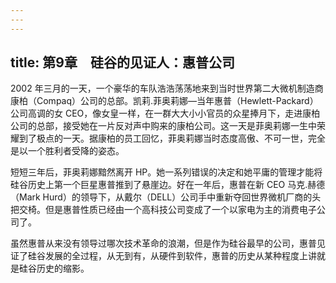 ```yaml
---
---
---
```

title: 第9章　硅谷的见证人：惠普公司
---



2002 年三月的一天，一个豪华的车队浩浩荡荡地来到当时世界第二大微机制造商康柏（Compaq）公司的总部。凯莉.菲奥莉娜—当年惠普（Hewlett-Packard）公司高调的女 CEO，像女皇一样，在一群大大小小官员的众星捧月下，走进康柏公司的总部，接受她在一片反对声中购来的康柏公司。这一天是菲奥莉娜一生中荣耀到了极点的一天。据康柏的员工回忆，菲奥莉娜当时态度高傲、不可一世，完全是以一个胜利者受降的姿态。

短短三年后，菲奥莉娜黯然离开 HP。她一系列错误的决定和她平庸的管理才能将硅谷历史上第一个巨星惠普推到了悬崖边。好在一年后，惠普在新 CEO 马克.赫德（Mark Hurd）的领导下，从戴尔（DELL）公司手中重新夺回世界微机厂商的头把交椅。但是惠普性质已经由一个高科技公司变成了一个以家电为主的消费电子公司了。

虽然惠普从来没有领导过哪次技术革命的浪潮，但是作为硅谷最早的公司，惠普见证了硅谷发展的全过程，从无到有，从硬件到软件，惠普的历史从某种程度上讲就是硅谷历史的缩影。